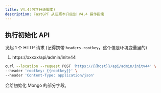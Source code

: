 ```yaml
---
title: V4.4(包含升级脚本)
description: FastGPT 从旧版本升级到 V4.4 操作指南
---
```


## 执行初始化 API

发起 1 个 HTTP 请求 (记得携带 `headers.rootkey`，这个值是环境变量里的)

1. https://xxxxx/api/admin/initv44

```bash
curl --location --request POST 'https://{{host}}/api/admin/initv44' \
--header 'rootkey: {{rootkey}}' \
--header 'Content-Type: application/json'
```

会给初始化 Mongo 的部分字段。
